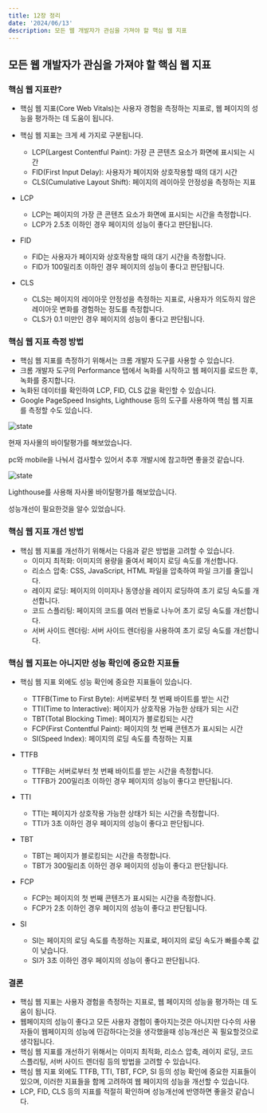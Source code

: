 ---
title: 12장 정리
date: '2024/06/13'
description: 모든 웹 개발자가 관심을 가져야 할 핵심 웹 지표
---

## 모든 웹 개발자가 관심을 가져야 할 핵심 웹 지표

### 핵심 웹 지표란?

- 핵심 웹 지표(Core Web Vitals)는 사용자 경험을 측정하는 지표로, 웹 페이지의 성능을 평가하는 데 도움이 됩니다.
- 핵심 웹 지표는 크게 세 가지로 구분됩니다.

  - LCP(Largest Contentful Paint): 가장 큰 콘텐츠 요소가 화면에 표시되는 시간
  - FID(First Input Delay): 사용자가 페이지와 상호작용할 때의 대기 시간
  - CLS(Cumulative Layout Shift): 페이지의 레이아웃 안정성을 측정하는 지표

- LCP
  - LCP는 페이지의 가장 큰 콘텐츠 요소가 화면에 표시되는 시간을 측정합니다.
  - LCP가 2.5초 이하인 경우 페이지의 성능이 좋다고 판단됩니다.
- FID
  - FID는 사용자가 페이지와 상호작용할 때의 대기 시간을 측정합니다.
  - FID가 100밀리초 이하인 경우 페이지의 성능이 좋다고 판단됩니다.
- CLS
  - CLS는 페이지의 레이아웃 안정성을 측정하는 지표로, 사용자가 의도하지 않은 레이아웃 변화를 경험하는 정도를 측정합니다.
  - CLS가 0.1 미만인 경우 페이지의 성능이 좋다고 판단됩니다.

### 핵심 웹 지표 측정 방법

- 핵심 웹 지표를 측정하기 위해서는 크롬 개발자 도구를 사용할 수 있습니다.
- 크롬 개발자 도구의 Performance 탭에서 녹화를 시작하고 웹 페이지를 로드한 후, 녹화를 중지합니다.
- 녹화된 데이터를 확인하여 LCP, FID, CLS 값을 확인할 수 있습니다.
- Google PageSpeed Insights, Lighthouse 등의 도구를 사용하여 핵심 웹 지표를 측정할 수도 있습니다.

![state](/assets/seokhyun/pageSpeedInsights.png)

현재 자사몰의 바이탈평가를 해보았습니다.

pc와 mobile을 나눠서 검사할수 있어서 추후 개발시에 참고하면 좋을것 같습니다.

![state](/assets/seokhyun/kmonstar.png)

Lighthouse를 사용해 자사몰 바이탈평가를 해보았습니다.

성능개선이 필요한것을 알수 있었습니다.

### 핵심 웹 지표 개선 방법

- 핵심 웹 지표를 개선하기 위해서는 다음과 같은 방법을 고려할 수 있습니다.
  - 이미지 최적화: 이미지의 용량을 줄여서 페이지 로딩 속도를 개선합니다.
  - 리소스 압축: CSS, JavaScript, HTML 파일을 압축하여 파일 크기를 줄입니다.
  - 레이지 로딩: 페이지의 이미지나 동영상을 레이지 로딩하여 초기 로딩 속도를 개선합니다.
  - 코드 스플리팅: 페이지의 코드를 여러 번들로 나누어 초기 로딩 속도를 개선합니다.
  - 서버 사이드 렌더링: 서버 사이드 렌더링을 사용하여 초기 로딩 속도를 개선합니다.

### 핵심 웹 지표는 아니지만 성능 확인에 중요한 지표들

- 핵심 웹 지표 외에도 성능 확인에 중요한 지표들이 있습니다.

  - TTFB(Time to First Byte): 서버로부터 첫 번째 바이트를 받는 시간
  - TTI(Time to Interactive): 페이지가 상호작용 가능한 상태가 되는 시간
  - TBT(Total Blocking Time): 페이지가 블로킹되는 시간
  - FCP(First Contentful Paint): 페이지의 첫 번째 콘텐츠가 표시되는 시간
  - SI(Speed Index): 페이지의 로딩 속도를 측정하는 지표

- TTFB
  - TTFB는 서버로부터 첫 번째 바이트를 받는 시간을 측정합니다.
  - TTFB가 200밀리초 이하인 경우 페이지의 성능이 좋다고 판단됩니다.
- TTI
  - TTI는 페이지가 상호작용 가능한 상태가 되는 시간을 측정합니다.
  - TTI가 3초 이하인 경우 페이지의 성능이 좋다고 판단됩니다.
- TBT
  - TBT는 페이지가 블로킹되는 시간을 측정합니다.
  - TBT가 300밀리초 이하인 경우 페이지의 성능이 좋다고 판단됩니다.
- FCP
  - FCP는 페이지의 첫 번째 콘텐츠가 표시되는 시간을 측정합니다.
  - FCP가 2초 이하인 경우 페이지의 성능이 좋다고 판단됩니다.
- SI
  - SI는 페이지의 로딩 속도를 측정하는 지표로, 페이지의 로딩 속도가 빠를수록 값이 낮습니다.
  - SI가 3초 이하인 경우 페이지의 성능이 좋다고 판단됩니다.

### 결론

- 핵심 웹 지표는 사용자 경험을 측정하는 지표로, 웹 페이지의 성능을 평가하는 데 도움이 됩니다.
- 웹페이지의 성능이 좋다고 모든 사용자 경험이 좋아지는것은 아니지만 다수의 사용자들이 웹페이지의 성능에 민감하다는것을 생각했을때 성능개선은 꼭 필요할것으로 생각됩니다.
- 핵심 웹 지표를 개선하기 위해서는 이미지 최적화, 리소스 압축, 레이지 로딩, 코드 스플리팅, 서버 사이드 렌더링 등의 방법을 고려할 수 있습니다.
- 핵심 웹 지표 외에도 TTFB, TTI, TBT, FCP, SI 등의 성능 확인에 중요한 지표들이 있으며, 이러한 지표들을 함께 고려하여 웹 페이지의 성능을 개선할 수 있습니다.
- LCP, FID, CLS 등의 지표를 적절히 확인하며 성능개선에 반영하면 좋을것 같습니다.